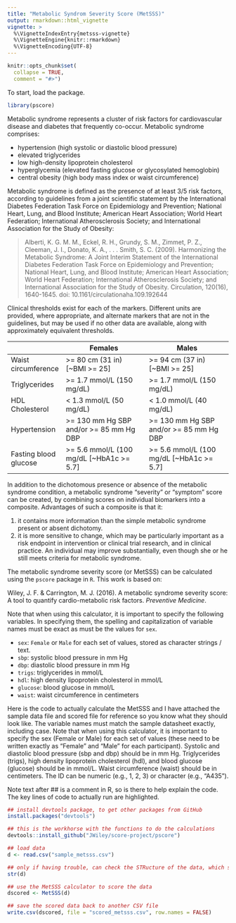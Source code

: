 ```yaml
---
title: "Metabolic Syndrom Severity Score (MetSSS)"
output: rmarkdown::html_vignette
vignette: >
  %\VignetteIndexEntry{metsss-vignette}
  %\VignetteEngine{knitr::rmarkdown}
  %\VignetteEncoding{UTF-8}
---
```


```r

knitr::opts_chunk$set(
  collapse = TRUE,
  comment = "#>")

```

To start, load the package.

```r

library(pscore)

```

Metabolic syndrome represents a cluster of risk factors for
cardiovascular disease and diabetes that frequently co-occur.
Metabolic syndrome comprises:


- hypertension (high systolic or diastolic blood pressure)
- elevated triglycerides
- low high-density lipoprotein cholesterol
- hyperglycemia (elevated fasting glucose or glycosylated hemoglobin)
- central obesity (high body mass index or waist circumference)
	  
Metabolic syndrome is defined as the presence
of at least 3/5 risk factors, according to guidelines from a joint scientific
statement by the International Diabetes Federation Task Force on Epidemiology and Prevention;
National Heart, Lung, and Blood Institute; American Heart Association;
World Heart Federation; International Atherosclerosis Society;
and International Association for the Study of Obesity:

> Alberti, K. G. M. M., Eckel, R. H., Grundy, S. M., Zimmet, P. Z., Cleeman, J. I., 
> Donato, K. A., . . . Smith, S. C. (2009). Harmonizing the Metabolic Syndrome: 
> A Joint Interim Statement of the International Diabetes Federation Task Force 
> on Epidemiology and Prevention; National Heart, Lung, and Blood Institute; 
> American Heart Association; World Heart Federation; International Atherosclerosis 
> Society; and International Association for the Study of Obesity. 
> Circulation, 120(16), 1640-1645. doi: 10.1161/circulationaha.109.192644

Clinical thresholds exist for each of the markers. Different units are provided, where appropriate,
and alternate markers that are not in the guidelines, but may be used if no other data are available,
along with approximately equivalent thresholds.

|                       | Females                                  | Males                                    |
|-----------------------|------------------------------------------|------------------------------------------|
| Waist circumference   | >= 80 cm (31 in) [~BMI >= 25]            | >= 94 cm (37 in) [~BMI >= 25]            |
| Triglycerides         | >= 1.7 mmol/L (150 mg/dL)                | >= 1.7 mmol/L (150 mg/dL)                |
| HDL Cholesterol       | < 1.3 mmol/L (50 mg/dL)                  | < 1.0 mmol/L (40 mg/dL)                  |
| Hypertension          | >= 130 mm Hg SBP and/or >= 85 mm Hg DBP  | >= 130 mm Hg SBP and/or >= 85 mm Hg DBP  |
| Fasting blood glucose | >= 5.6 mmol/L (100 mg/dL [~HbA1c >= 5.7] | >= 5.6 mmol/L (100 mg/dL [~HbA1c >= 5.7] |


In addition to the dichotomous presence or absence of the metabolic syndrome condition, 
a metabolic syndrome "severity" or "symptom" score can be created, by combining scores on 
individual biomarkers into a composite. Advantages of such a composite is that it: 

1. it contains more information than the simple metabolic syndrome present or absent 
   dichotomy.
2. it is more sensitive to change, which may be particularly important as a risk endpoint 
   in intervention or clinical trial research, and in clinical practice. An individual 
   may improve substantially, even though she or he still meets criteria for metabolic 
   syndrome.

The metabolic syndrome severity score (or MetSSS) can be calculated using the 
`pscore` package in `R`. This work is based on:

Wiley, J. F. & Carrington, M. J. (2016). A metabolic syndrome severity
score: A tool to quantify cardio-metabolic risk factors. 
_Preventive Medicine_. 

Note that when using this calculator, it is important to specify the following variables.
In specifying them, the spelling and capitalization of variable names must be exact as 
must be the values for `sex`.

- `sex`: `Female` or `Male` for each set of values, stored as character strings / text. 
- `sbp`: systolic blood pressure in mm Hg
- `dbp`: diastolic blood pressure in mm Hg
- `trigs`: triglycerides in mmol/L
- `hdl`: high density lipoprotein cholesterol in mmol/L
- `glucose`: blood glucose in mmol/L
- `waist`: waist circumference in centimeters

Here is the code to actually calculate the MetSSS and I have attached the sample data file and scored file for reference so you know what they should look like. The variable names must match the sample datasheet exactly, including case. Note that when using this calculator, it is important to specify the sex (Female or Male) for each set of values (these need to be written exactly as "Female" and "Male" for each participant). Systolic and diastolic blood pressure (sbp and dbp) should be in mm Hg.  Triglycerides (trigs), high density lipoprotein cholesterol (hdl), and blood glucose (glucose) should be in mmol/L. Waist circumference (waist) should be in centimeters. The ID can be numeric (e.g., 1, 2, 3) or character (e.g., "A435").

Note text after ## is a comment in R, so is there to help explain the code. The key lines of code to actually run are highlighted.

```r
## install devtools package, to get other packages from GitHub
install.packages("devtools")

## this is the workhorse with the functions to do the calculations
devtools::install_github("JWiley/score-project/pscore")
``` 

```r
## load data
d <- read.csv("sample_metsss.csv")

## only if having trouble, can check the STRucture of the data, which should be similar:
str(d)

## use the MetSSS calculator to score the data
dscored <- MetSSS(d)

## save the scored data back to another CSV file
write.csv(dscored, file = "scored_metsss.csv", row.names = FALSE)
```
